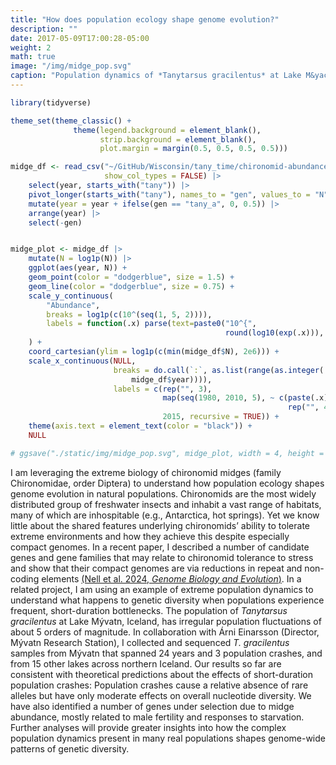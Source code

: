 ```yaml
---
title: "How does population ecology shape genome evolution?"
description: ""
date: 2017-05-09T17:00:28-05:00
weight: 2
math: true
image: "/img/midge_pop.svg"
caption: "Population dynamics of *Tanytarsus gracilentus* at Lake M&yacute;vatn, Iceland"
---
```


```r

library(tidyverse)

theme_set(theme_classic() +
              theme(legend.background = element_blank(),
                    strip.background = element_blank(),
                    plot.margin = margin(0.5, 0.5, 0.5, 0.5)))

midge_df <- read_csv("~/GitHub/Wisconsin/tany_time/chironomid-abundances.csv", 
                     show_col_types = FALSE) |>
    select(year, starts_with("tany")) |>
    pivot_longer(starts_with("tany"), names_to = "gen", values_to = "N") |> 
    mutate(year = year + ifelse(gen == "tany_a", 0, 0.5)) |>
    arrange(year) |>
    select(-gen)


midge_plot <- midge_df |>
    mutate(N = log1p(N)) |>
    ggplot(aes(year, N)) +
    geom_point(color = "dodgerblue", size = 1.5) +
    geom_line(color = "dodgerblue", size = 0.75) +
    scale_y_continuous(
        "Abundance",
        breaks = log1p(c(10^(seq(1, 5, 2)))),
        labels = function(.x) parse(text=paste0("10^{",
                                                round(log10(exp(.x))), "}"))
    ) +
    coord_cartesian(ylim = log1p(c(min(midge_df$N), 2e6))) +
    scale_x_continuous(NULL,
                       breaks = do.call(`:`, as.list(range(as.integer(
                           midge_df$year)))),
                       labels = c(rep("", 3),
                                  map(seq(1980, 2010, 5), ~ c(paste(.x),
                                                              rep("", 4))),
                                  2015, recursive = TRUE)) +
    theme(axis.text = element_text(color = "black")) +
    NULL

# ggsave("./static/img/midge_pop.svg", midge_plot, width = 4, height = 2)
```



I am leveraging the extreme biology of chironomid midges
(family Chironomidae, order Diptera) to understand how population ecology
shapes genome evolution in natural populations.
Chironomids are the most widely distributed group of freshwater insects
and inhabit a vast range of habitats, many of which are inhospitable
(e.g., Antarctica, hot springs).
Yet we know little about the shared features underlying chironomids'
ability to tolerate extreme environments and 
how they achieve this despite especially compact genomes.
In a recent paper, I described a number of candidate genes and gene families
that may relate to chironomid tolerance to stress and
show that their compact genomes are via reductions in repeat and 
non-coding elements
[(Nell et al. 2024, *Genome Biology and Evolution*)](https://doi.org/10.1093/gbe/evae086).
In a related project, I am using an example of extreme population dynamics
to understand what happens to genetic diversity when 
populations experience frequent, short-duration bottlenecks.
The population of *Tanytarsus gracilentus* at Lake M&yacute;vatn, Iceland,
has irregular population fluctuations of about 5 orders of magnitude.
In collaboration with &Aacute;rni Einarsson (Director, M&yacute;vatn Research
Station), I collected and sequenced *T.&nbsp;gracilentus* samples from M&yacute;vatn that
spanned 24 years and 3 population crashes, and from 15 other lakes across 
northern Iceland.
Our results so far are consistent with theoretical predictions about the 
effects of short-duration population crashes:
Population crashes cause a relative absence of rare alleles but have 
only moderate effects on overall nucleotide diversity.
We have also identified a number of genes under selection due to midge abundance,
mostly related to male fertility and responses to starvation.
Further analyses will provide greater insights into how the complex 
population dynamics present in many real populations shapes genome-wide 
patterns of genetic diversity.

